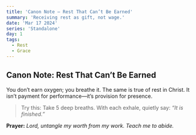 ```yaml
---
title: 'Canon Note — Rest That Can’t Be Earned'
summary: 'Receiving rest as gift, not wage.'
date: 'Mar 17 2024'
series: 'Standalone'
day: 1
tags:
  - Rest
  - Grace
---
```


## Canon Note: Rest That Can’t Be Earned

You don’t earn oxygen; you breathe it. The same is true of rest in Christ. It isn’t payment for performance—it’s provision for presence.

> Try this: Take 5 deep breaths. With each exhale, quietly say: _“It is finished.”_

**Prayer:** _Lord, untangle my worth from my work. Teach me to abide._
